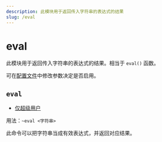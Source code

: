 ```yaml
---
description: 此模块用于返回传入字符串的表达式的结果
slug: /eval
---
```


# eval

此模块用于返回传入字符串的表达式的结果。相当于 `eval()` 函数。

可在[配置文件](development/config)中修改参数决定是否启用。

## `eval`

-   [仅超级用户](permissions)

用法：`~eval <字符串>`

此命令可以把字符串当成有效表达式，并返回对应结果。
